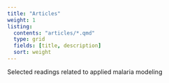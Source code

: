 ---
title: "Articles"
weight: 1
listing:
  contents: "articles/*.qmd"
  type: grid
  fields: [title, description]
  sort: weight
---

Selected readings related to applied malaria modeling